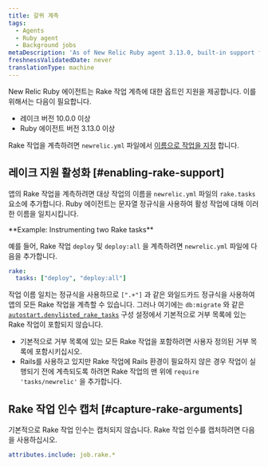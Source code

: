 ```yaml
---
title: 갈퀴 계측
tags:
  - Agents
  - Ruby agent
  - Background jobs
metaDescription: 'As of New Relic Ruby agent 3.13.0, built-in support for instrumenting Rake tasks (10.0.0 and higher) is available on an opt-in basis.'
freshnessValidatedDate: never
translationType: machine
---
```


New Relic Ruby 에이전트는 Rake 작업 계측에 대한 옵트인 지원을 제공합니다. 이를 위해서는 다음이 필요합니다.

* 레이크 버전 10.0.0 이상
* Ruby 에이전트 버전 3.13.0 이상

Rake 작업을 계측하려면 `newrelic.yml` 파일에서 [이름으로 작업을 지정](#enabling-rake-support) 합니다.

## 레이크 지원 활성화 [#enabling-rake-support]

앱의 Rake 작업을 계측하려면 대상 작업의 이름을 `newrelic.yml` 파일의 `rake.tasks` 요소에 추가합니다. Ruby 에이전트는 문자열 정규식을 사용하여 활성 작업에 대해 이러한 이름을 일치시킵니다.

<DNT>
  **Example: Instrumenting two Rake tasks**
</DNT>

예를 들어, Rake 작업 `deploy` 및 `deploy:all` 을 계측하려면 `newrelic.yml` 파일에 다음을 추가합니다.

```yml
rake:
  tasks: ["deploy", "deploy:all"]
```

작업 이름 일치는 정규식을 사용하므로 `[".+"]` 과 같은 와일드카드 정규식을 사용하여 앱의 모든 Rake 작업을 계측할 수 있습니다. 그러나 여기에는 `db:migrate` 와 같은 [`autostart.denylisted_rake_tasks`](/docs/apm/agents/ruby-agent/configuration/ruby-agent-configuration/#autostart-denylisted_rake_tasks) 구성 설정에서 기본적으로 거부 목록에 있는 Rake 작업이 포함되지 않습니다.

* 기본적으로 거부 목록에 있는 모든 Rake 작업을 포함하려면 사용자 정의된 거부 목록에 포함시키십시오.
* Rails를 사용하고 있지만 Rake 작업에 Rails 환경이 필요하지 않은 경우 작업이 실행되기 전에 계측되도록 하려면 Rake 작업의 맨 위에 `require 'tasks/newrelic'` 을 추가합니다.

## Rake 작업 인수 캡처 [#capture-rake-arguments]

기본적으로 Rake 작업 인수는 캡처되지 않습니다. Rake 작업 인수를 캡처하려면 다음을 사용하십시오.

```yml
attributes.include: job.rake.*
```